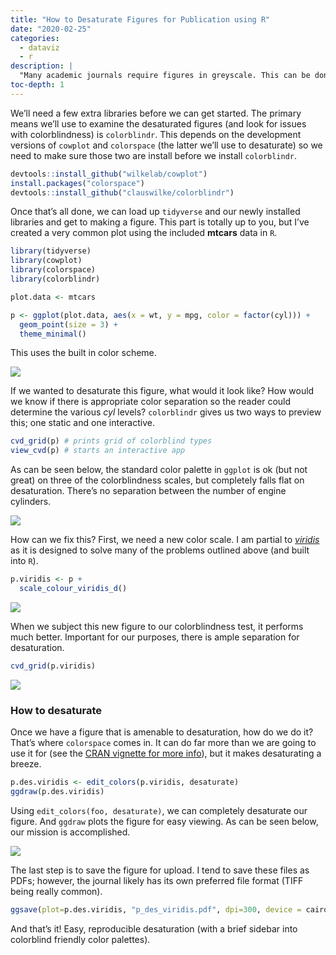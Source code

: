 ```yaml
---
title: "How to Desaturate Figures for Publication using R"
date: "2020-02-25"
categories: 
  - dataviz
  - r
description: |
  "Many academic journals require figures in greyscale. This can be done relatively simply by printing to PDF as greyscale; however, this doesn't give you a) a way to preview what the resulting figure will look like and b) much control over the process of desaturation. If you're making figures in {R}, this process is almost as easy as the more simplistic print to PDF method."
toc-depth: 1
---
```


We'll need a few extra libraries before we can get started. The primary means we'll use to examine the desaturated figures (and look for issues with colorblindness) is ```colorblindr```. This depends on the development versions of ```cowplot``` and ```colorspace``` (the latter we'll use to desaturate) so we need to make sure those two are install before we install ```colorblindr```.

``` R
devtools::install_github("wilkelab/cowplot")
install.packages("colorspace")
devtools::install_github("clauswilke/colorblindr")
```

Once that's all done, we can load up ```tidyverse``` and our newly installed libraries and get to making a figure. This part is totally up to you, but I've created a very common plot using the included **mtcars** data in ```R```.

```R
library(tidyverse)
library(cowplot)
library(colorspace)
library(colorblindr)

plot.data <- mtcars

p <- ggplot(plot.data, aes(x = wt, y = mpg, color = factor(cyl))) +
  geom_point(size = 3) +
  theme_minimal()
```

This uses the built in color scheme.

:::{.column-body-outset}

![](../../files/img/desaturate-ex1.png){fig-align="center"}

:::

If we wanted to desaturate this figure, what would it look like? How would we know if there is appropriate color separation so the reader could determine the various *cyl* levels? ```colorblindr``` gives us two ways to preview this; one static and one interactive.

```R
cvd_grid(p) # prints grid of colorblind types
view_cvd(p) # starts an interactive app
```

As can be seen below, the standard color palette in ```ggplot``` is ok (but not great) on three of the colorblindness scales, but completely falls flat on desaturation. There's no separation between the number of engine cylinders.

:::{.column-body-outset}

![](../../files/img/desaturate-ex2.png){fig-align="center"}

:::

How can we fix this? First, we need a new color scale. I am partial to *[viridis](https://cran.r-project.org/web/packages/viridis/vignettes/intro-to-viridis.html)* as it is designed to solve many of the problems outlined above (and built into ```R```).

```R
p.viridis <- p +
  scale_colour_viridis_d()
```
![](../../files/img/desaturate-ex3.png){fig-align="center"}

When we subject this new figure to our colorblindness test, it performs much better. Important for our purposes, there is ample separation for desaturation.
```R
cvd_grid(p.viridis)
```

:::{.column-body-outset}

![](../../files/img/desaturate-ex4.png){fig-align="center"}

:::

### How to desaturate
Once we have a figure that is amenable to desaturation, how do we do it? That's where ```colorspace``` comes in. It can do far more than we are going to use it for (see the [CRAN vignette for more info](https://cran.r-project.org/web/packages/colorspace/vignettes/colorspace.html)), but it makes desaturating a breeze.

```R
p.des.viridis <- edit_colors(p.viridis, desaturate)
ggdraw(p.des.viridis)
```

Using ```edit_colors(foo, desaturate)```, we can completely desaturate our figure. And ```ggdraw``` plots the figure for easy viewing. As can be seen below, our mission is accomplished.

:::{.column-body-outset}

![](img/desaturate-ex5.png){fig-align="center"}

:::

The last step is to save the figure for upload. I tend to save these files as PDFs; however, the journal likely has its own preferred file format (TIFF being really common).

```R
ggsave(plot=p.des.viridis, "p_des_viridis.pdf", dpi=300, device = cairo_pdf)
```

And that's it! Easy, reproducible desaturation (with a brief sidebar into colorblind friendly color palettes).
